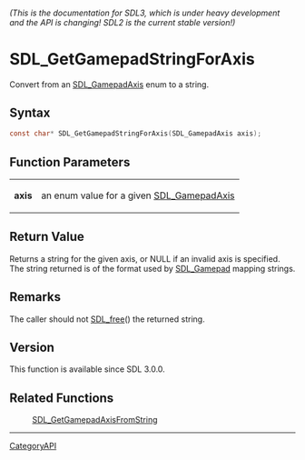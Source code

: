 ====== (This is the documentation for SDL3, which is under heavy development and the API is changing! SDL2 is the current stable version!) ======
= SDL_GetGamepadStringForAxis =

Convert from an [[SDL_GamepadAxis]] enum to a string.

== Syntax ==

<syntaxhighlight lang='c'>
const char* SDL_GetGamepadStringForAxis(SDL_GamepadAxis axis);
</syntaxhighlight>

== Function Parameters ==

{|
|'''axis'''
|an enum value for a given [[SDL_GamepadAxis]]
|}

== Return Value ==

Returns a string for the given axis, or NULL if an invalid axis is
specified. The string returned is of the format used by [[SDL_Gamepad]]
mapping strings.

== Remarks ==

The caller should not [[SDL_free]]() the returned string.

== Version ==

This function is available since SDL 3.0.0.

== Related Functions ==

:[[SDL_GetGamepadAxisFromString]]

----
[[CategoryAPI]]


